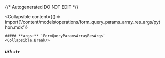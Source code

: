 {/* Autogenerated DO NOT EDIT  */}

<Collapsible
    content={() => import('/content/models/operations/form_query_params_array_res_args/python.mdx')}
>
    ##### **args:** `FormQueryParamsArrayResArgs`
    <Collapsible.Break/>
</Collapsible>

##### **url:** `str`

